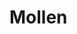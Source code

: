 
# Mollen

<ProjectDetails
  region="North"
  house="House Mollen"
  type="Keep"
  status="Not Started"
  warp="/warp mollen"
  projectLead=""
  dateStarted="Invalid Date"
  dateCompleted="Invalid Date"
/>

